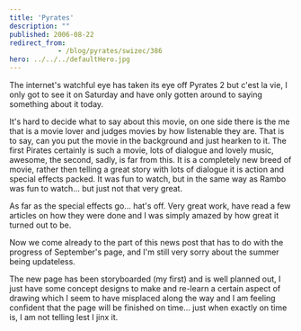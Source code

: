 ```yaml
---
title: 'Pyrates'
description: ""
published: 2006-08-22
redirect_from: 
            - /blog/pyrates/swizec/386
hero: ../../../defaultHero.jpg
---
```


The internet's watchful eye has taken its eye off Pyrates 2 but c'est la vie, I only got to see it on Saturday and have only gotten around to saying something about it today.

It's hard to decide what to say about this movie, on one side there is the me that is a movie lover and judges movies by how listenable they are. That is to say, can you put the movie in the background and just hearken to it. The first Pirates certainly is such a movie, lots of dialogue and lovely music, awesome, the second, sadly, is far from this. It is a completely new breed of movie, rather then telling a great story with lots of dialogue it is action and special effects packed. It was fun to watch, but in the same way as Rambo was fun to watch... but just not that very great.

As far as the special effects go... hat's off. Very great work, have read a few articles on how they were done and I was simply amazed by how great it turned out to be.

Now we come already to the part of this news post that has to do with the progress of September's page, and I'm still very sorry about the summer being updateless.

The new page has been storyboarded (my first) and is well planned out, I just have some concept designs to make and re-learn a certain aspect of drawing which I seem to have misplaced along the way and I am feeling confident that the page will be finished on time... just when exactly on time is, I am not telling lest I jinx it.
